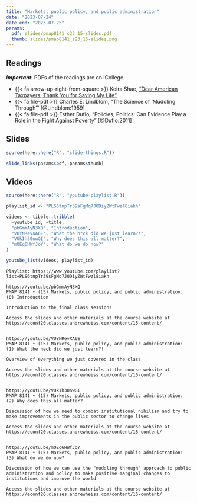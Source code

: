 ```yaml
---
title: "Markets, public policy, and public administration"
date: "2023-07-24"
date_end: "2023-07-25"
params:
  pdf: slides/pmap8141_s23_15-slides.pdf
  thumb: slides/pmap8141_s23_15-slides.png
---
```


## Readings

***Important***: PDFs of the readings are on iCollege.

- {{< fa arrow-up-right-from-square >}} Keira Shae, ["Dear American Taxpayers, Thank You for Saving My Life"](https://bycommonconsent.com/2018/07/04/dear-american-taxpayers-thank-you-for-saving-my-life/)
- {{< fa file-pdf >}} Charles E. Lindblom, "The Science of 'Muddling Through'" [@Lindblom:1959]
- {{< fa file-pdf >}} Esther Duflo, "Policies, Politics: Can Evidence Play a Role in the Fight Against Poverty" [@Duflo:2011]


## Slides

```r
source(here::here("R", "slide-things.R"))

slide_links(params$pdf, params$thumb)
```


## Videos

```r
source(here::here("R", "youtube-playlist.R"))

playlist_id <- "PLS6tnpTr39sFgMq7J0DiyZWtFwzl8iakh"

videos <- tibble::tribble(
  ~youtube_id, ~title,
  "pbGmmAyN3XQ", "Introduction",
  "VUYNRevXA6E", "What the h*ck did we just learn?!",
  "VUkIh30nwGI", "Why does this all matter?",
  "mOEq6HWfJoY", "What do we do now?"
)

youtube_list(videos, playlist_id)
```


```cat
Playlist: https://www.youtube.com/playlist?list=PLS6tnpTr39sFgMq7J0DiyZWtFwzl8iakh

https://youtu.be/pbGmmAyN3XQ
PMAP 8141 • (15) Markets, public policy, and public administration: (0) Introduction

Introduction to the final class session!

Access the slides and other materials at the course website at https://econf20.classes.andrewheiss.com/content/15-content/


https://youtu.be/VUYNRevXA6E
PMAP 8141 • (15) Markets, public policy, and public administration: (1) What the heck did we just learn?!

Overview of everything we just covered in the class

Access the slides and other materials at the course website at https://econf20.classes.andrewheiss.com/content/15-content/


https://youtu.be/VUkIh30nwGI
PMAP 8141 • (15) Markets, public policy, and public administration: (2) Why does this all matter?

Discussion of how we need to combat institutional nihilism and try to make improvements in the public sector to change lives

Access the slides and other materials at the course website at https://econf20.classes.andrewheiss.com/content/15-content/


https://youtu.be/mOEq6HWfJoY
PMAP 8141 • (15) Markets, public policy, and public administration: (3) What do we do now?

Discussion of how we can use the "muddling through" approach to public administration and policy to make positive marginal changes to institutions and improve the world

Access the slides and other materials at the course website at https://econf20.classes.andrewheiss.com/content/15-content/
```
